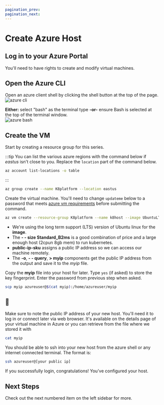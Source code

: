 ```yaml
---
pagination_prev:
pagination_next:
---
```


# Create Azure Host

## Log in to your Azure Portal

You'll need to have rights to create and modify virtual machines.

## Open the Azure CLI

Open an azure client shell by clicking the shell button at the top of the page.  
![azure cli](/img/azure_cli.png)

**Either:** select "bash" as the terminal type **-or-** ensure Bash is selected at the top of the terminal window.  
![azure bash](/img/bash.png)

## Create the VM

Start by creating a resource group for this series.

:::tip
You can list the various azure regions with the command below if _eastus_ isn't close to you. Replace the `location` part of the command below.

```bash
az account list-locations -o table
```

:::

```bash
az group create --name K8platform --location eastus
```

Create the virtual machine. You'll need to change `updateme` below to a password that meets [azure vm requirements](https://docs.microsoft.com/en-us/azure/virtual-machines/windows/faq#what-are-the-password-requirements-when-creating-a-vm-) before submitting the command.

```bash
az vm create --resource-group K8platform --name k8host --image UbuntuLTS --size Standard_B2ms --public-ip-sku Standard --admin-username azureuser -o tsv --query publicIpAddress --admin-password updateme > myip
```

- We're using the long term support (LTS) version of Ubuntu linux for the **image**.
- The **- - size Standard_B2ms** is a good combination of price and a large enough host (2cpun 8gb mem) to run kubernetes.
- **public-ip-sku** assigns a public IP address so we can access our machine remotely.
- The **-o**, **- - query**, **> myip** components get the public IP address from the output and save it to the _myip_ file.

Copy the **myip** file into your host for later. Type `yes` (if asked) to store the key fingerprint. Enter the password from previous step when asked.

```bash
scp myip azureuser@$(cat myip):/home/azureuser/myip
```

## :checkered_flag:

Make sure to note the public IP address of your new host. You'll need it to log in or connect later via web browser. It's available on the details page of your virtual machine in Azure or you can retrieve from the file where we stored it with

```bash
cat myip
```

You should be able to ssh into your new host from the azure shell or any internet connected terminal. The format is:

```bash
ssh azureuser@[your public ip]
```

If you successfully login, congratulations! You've configured your host.

## Next Steps

Check out the next numbered item on the left sidebar for more.
